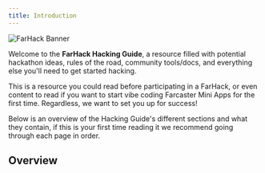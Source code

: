```yaml
---
title: Introduction
---
```


![FarHack Banner](https://i.imgur.com/IzrcL7A.jpeg)

Welcome to the **FarHack Hacking Guide**, a resource filled with potential hackathon ideas, rules of the road, community tools/docs, and everything else you'll need to get started hacking.

This is a resource you could read before participating in a FarHack, or even content to read if you want to start vibe coding Farcaster Mini Apps for the first time. Regardless, we want to set you up for success! 

Below is an overview of the Hacking Guide's different sections and what they contain, if this is your first time reading it we recommend going through each page in order.

## Overview

<Cards>
  <Card title="Introduction" description="Intro to the content in FarHack's Hacking Guide" href="/hacking-guide" />
  <Card title="Getting Started" description="Steps to help get your first hackathon project up and running" href="/hacking-guide/getting-started" />
  <Card title="Participating in FarHack" description="An overview of submitting your project in a FarHack hackathon" href="/hacking-guide/participating-in-farhack" />
  <Card title="The FarStack" description="The developer tools and startups that make up Farcaster's ecosystem" href="/hacking-guide/the-farstack" />
  <Card title="Next Steps" description="Where to go next in your hacking journey" href="/hacking-guide/next-steps" />
  <Card title="Documentation" description="Links to documentation for top Farcaster developer tools" href="/hacking-guide/resources/documentation" />
</Cards>
